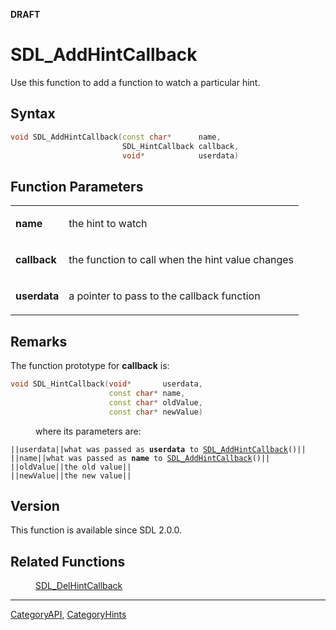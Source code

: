 <span color="red">'''DRAFT'''</span>


<!-- #*^*^*^*^*See http://wiki.libsdl.org/moin.cgi/SGFunctions for details on editing this page*^*^*^*^* -->


= SDL_AddHintCallback =
Use this function to add a function to watch a particular hint.




== Syntax ==
<syntaxhighlight lang='c++'>
void SDL_AddHintCallback(const char*      name,
                         SDL_HintCallback callback,
                         void*            userdata)
</syntaxhighlight>


== Function Parameters ==
{|
|'''name'''
|the hint to watch
|-
|'''callback'''
|the function to call when the hint value changes
|-
|'''userdata'''
|a pointer to pass to the callback function
|}



== Remarks ==
The function prototype for '''callback''' is:
 <syntaxhighlight lang='c++'>
void SDL_HintCallback(void*       userdata,
                      const char* name,
                      const char* oldValue,
                      const char* newValue)
</syntaxhighlight>
: where its parameters are:
 ||<code>userdata</code>||what was passed as '''userdata''' to [[SDL_AddHintCallback]]()||
 ||<code>name</code>||what was passed as '''name''' to [[SDL_AddHintCallback]]()||
 ||<code>oldValue</code>||the old value||
 ||<code>newValue</code>||the new value||

== Version ==
This function is available since SDL 2.0.0.

== Related Functions ==
:[[SDL_DelHintCallback]]

----
[[CategoryAPI]], [[CategoryHints]]
<!-- #See the Style Guide for instructions on editing the footer. -->
